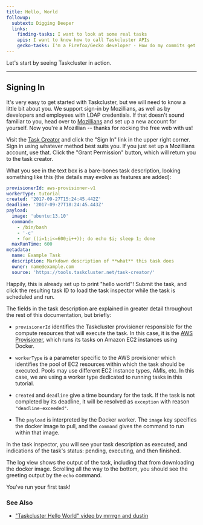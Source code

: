 ```yaml
---
title: Hello, World
followup:
  subtext: Digging Deeper
  links:
    finding-tasks: I want to look at some real tasks
    apis: I want to know how to call Taskcluster APIs
    gecko-tasks: I'm a Firefox/Gecko developer - How do my commits get built?
---
```


Let's start by seeing Taskcluster in action.

---

## Signing In

It's very easy to get started with Taskcluster, but we will need to know a little bit about you.
We support sign-in by Mozillians, as well as by developers and employees with LDAP credentials.
If that doesn't sound familiar to you, head over to [Mozillians](https://mozillians.org) and set up a new account for yourself.
Now you're a Mozillian -- thanks for rocking the free web with us!

Visit the [Task Creator](https://tools.taskcluster.net/task-creator) and click the "Sign In" link in the upper right corner.
Sign in using whatever method best suits you.
If you just set up a Mozillians account, use that.
Click the "Grant Permission" button, which will return you to the task creator.

What you see in the text box is a bare-bones task description, looking something like this (the details may evolve as features are added):

```yaml
provisionerId: aws-provisioner-v1
workerType: tutorial
created: '2017-09-27T15:24:45.442Z'
deadline: '2017-09-27T18:24:45.443Z'
payload:
  image: 'ubuntu:13.10'
  command:
    - /bin/bash
    - '-c'
    - for ((i=1;i<=600;i++)); do echo $i; sleep 1; done
  maxRunTime: 600
metadata:
  name: Example Task
  description: Markdown description of **what** this task does
  owner: name@example.com
  source: 'https://tools.taskcluster.net/task-creator/'
```

Happily, this is already set up to print "hello world"!
Submit the task, and click the resulting task ID to load the task inspector while the task is scheduled and run.

The fields in the task description are explained in greater detail throughout the rest of this documentation, but briefly:

 * `provisionerId` identifies the Taskcluster provisioner responsible for the compute resources that will execute the task.
   In this case, it is the [AWS Provisioner](/docs/services/aws-provisioner), which runs its tasks on Amazon EC2 instances using Docker.
 * `workerType` is a parameter specific to the AWS provisioner which identifies the pool of EC2 resources within which the task should be executed.
   Pools may use different EC2 instance types, AMIs, etc.
   In this case, we are using a worker type dedicated to running tasks in this tutorial.

 * `created` and `deadline` give a time boundary for the task.
   If the task is not completed by its deadline, it will be resolved as `exception` with reason `"deadline-exceeded"`.

 * The `payload` is interpreted by the Docker worker.
   The `image` key specifies the docker image to pull, and the `command` gives the command to run within that image.

In the task inspector, you will see your task description as executed, and indications of the task's status: pending, executing, and then finished.

The log view shows the output of the task, including that from downloading the docker image.
Scrolling all the way to the bottom, you should see the greeting output by the `echo` command.

You've run your first task!

### See Also

 * ["Taskcluster Hello World" video by mrrrgn and dustin](https://vreplay.mozilla.com/replay/showRecordingExternal.html?key=7AvN2iczQYcI3lY)
